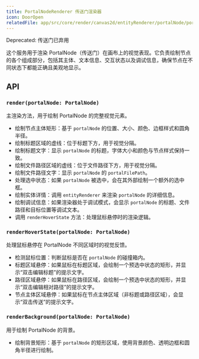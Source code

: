 ```yaml
---
title: PortalNodeRenderer 传送门渲染器
icon: DoorOpen
relatedFile: app/src/core/render/canvas2d/entityRenderer/portalNode/portalNodeRenderer.tsx
---
```


<Callout type="warn">Deprecated: 传送门已弃用</Callout>

这个服务用于渲染 PortalNode（传送门）在画布上的视觉表现。它负责绘制节点的各个组成部分，包括其主体、文本信息、交互状态以及调试信息，确保节点在不同状态下都能正确且美观地显示。

## API

### `render(portalNode: PortalNode)`

主渲染方法，用于绘制 PortalNode 的完整视觉元素。

- 绘制节点主体矩形：基于 `portalNode` 的位置、大小、颜色、边框样式和圆角半径。
- 绘制标题区域的虚线：位于标题下方，用于视觉分隔。
- 绘制标题文字：显示 `portalNode` 的标题，字体大小和颜色与节点样式保持一致。
- 绘制文件路径区域的虚线：位于文件路径下方，用于视觉分隔。
- 绘制文件路径文字：显示 `portalNode` 的 `portalFilePath`。
- 处理选中状态：如果 `portalNode` 被选中，会在其外部绘制一个额外的选中框。
- 绘制实体详情：调用 `entityRenderer` 来渲染 `portalNode` 的详细信息。
- 绘制调试信息：如果渲染器处于调试模式，会显示 `portalNode` 的标题、文件路径和目标位置等调试文本。
- 调用 `renderHoverState` 方法：处理鼠标悬停时的渲染逻辑。

### `renderHoverState(portalNode: PortalNode)`

处理鼠标悬停在 PortalNode 不同区域时的视觉反馈。

- 检测鼠标位置：判断鼠标是否在 `portalNode` 的碰撞箱内。
- 标题区域悬停：如果鼠标在标题区域，会绘制一个预选中状态的矩形，并显示“双击编辑标题”的提示文字。
- 路径区域悬停：如果鼠标在路径区域，会绘制一个预选中状态的矩形，并显示“双击编辑相对路径”的提示文字。
- 节点主体区域悬停：如果鼠标在节点主体区域（非标题或路径区域），会显示“双击传送”的提示文字。

### `renderBackground(portalNode: PortalNode)`

用于绘制 PortalNode 的背景。

- 绘制背景矩形：基于 `portalNode` 的矩形区域，使用背景颜色、透明边框和圆角半径进行绘制。
